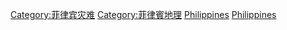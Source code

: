 [[Category:菲律宾灾难|Category:菲律宾灾难]]
[[Category:菲律賓地理|Category:菲律賓地理]]
[[Category:各國自然災害|Philippines]]
[[Category:亚洲自然灾害|Philippines]]